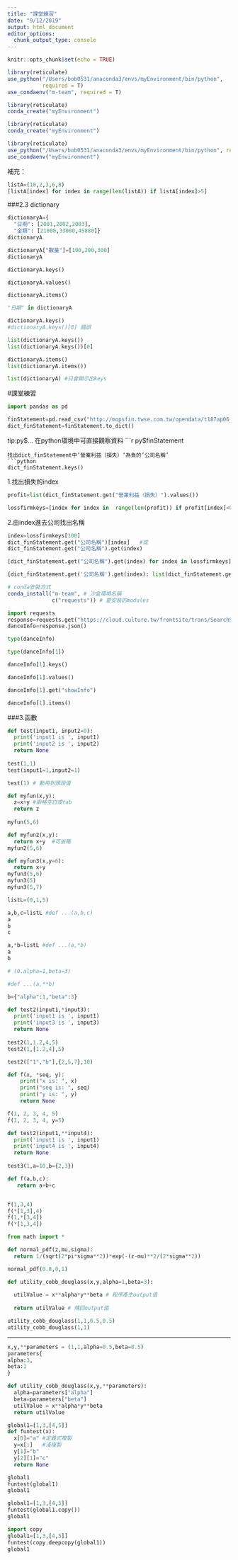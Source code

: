 ```yaml
---
title: "課堂練習"
date: "9/12/2019"
output: html_document
editor_options: 
  chunk_output_type: console
---
```


```r
knitr::opts_chunk$set(echo = TRUE)

library(reticulate)
use_python("/Users/bob0531/anaconda3/envs/myEnvironment/bin/python",
           required = T)
use_condaenv("m-team", required = T)
```

```r
library(reticulate)
conda_create("myEnvironment")
```

```r
library(reticulate)
conda_create("myEnvironment")

library(reticulate)
use_python("/Users/bob0531/anaconda3/envs/myEnvironment/bin/python", required = T)
use_condaenv("myEnvironment")
```

補充：
```python
listA=(10,2,3,6,8)
[listA[index] for index in range(len(listA)) if listA[index]>5]
```

###2.3 dictionary
```python
dictionaryA={
  "日期": [2001,2002,2003],
  "金額": [21000,33000,45880]}
dictionaryA

dictionaryA["數量"]=[100,200,300]
dictionaryA
```

```python
dictionaryA.keys()
```

```python
dictionaryA.values()
```

```python
dictionaryA.items()
```

```python
"日期" in dictionaryA
```

```python
dictionaryA.keys()
#dictionaryA.keys()[0] 錯誤

list(dictionaryA.keys())
list(dictionaryA.keys())[0]
```

```python
dictionaryA.items()
list(dictionaryA.items())
```

```python
list(dictionaryA) #只會顯示出keys
```

#課堂練習
```python
import pandas as pd

finStatement=pd.read_csv("http://mopsfin.twse.com.tw/opendata/t187ap06_O_ci.csv")
dict_finStatement=finStatement.to_dict()
```

tip:py$... 在python環境中可直接觀察資料
```r
py$finStatement
```
找出dict_finStatement中’營業利益（損失）‘為負的’公司名稱’
```python
dict_finStatement.keys()
```
1.找出損失的index
```python
profit=list(dict_finStatement.get("營業利益（損失）").values())

lossfirmkeys=[index for index in  range(len(profit)) if profit[index]<0]
```

2.由index進去公司找出名稱
```python
index=lossfirmkeys[100]
dict_finStatement.get("公司名稱")[index]   #或
dict_finStatement.get("公司名稱").get(index)

[dict_finStatement.get("公司名稱").get(index) for index in lossfirmkeys]

```

```python
{dict_finStatement.get('公司名稱').get(index): list(dict_finStatement.get( '營業利益（損失）').values())[index] for index in lossfirmkeys}

```





```r
# conda安裝方式
conda_install("m-team", # 沙盒環境名稱
              c("requests")) # 要安裝的modules
```

```python
import requests
response=requests.get("https://cloud.culture.tw/frontsite/trans/SearchShowAction.do?method=doFindTypeJ&category=3")
danceInfo=response.json()
```

```python
type(danceInfo)
```

```python
type(danceInfo[1])
```

```python
danceInfo[1].keys()
```

```python
danceInfo[1].values()
```

```python
danceInfo[1].get("showInfo")
```

```python
danceInfo[1].items()
```

###3.函數
```python
def test(input1, input2=0):
  print('input1 is ', input1)
  print('input2 is ', input2)
  return None
  
test(1,1) 
test(input1=1,input2=1)

test(1) # 動用到預設值
```

```python
def myfun(x,y):
  z=x+y #兩格空白或tab
  return z
  
myfun(5,6)

def myfun2(x,y):
  return x+y  #可省略
myfun2(5,6)

def myfun3(x,y=6):
  return x+y
myfun3(5,6)
myfun3(5)
myfun3(5,7)
```

```python
listL=(0,1,5)

a,b,c=listL #def ...(a,b,c)
a
b
c

a,*b=listL #def ...(a,*b)
a
b
```

```python
# (0.alpha=1,beta=3)

#def ...(a,**b)

b={"alpha":1,"beta":3}

```

```python
def test2(input1,*input3):
  print('input1 is ', input1)
  print('input3 is ', input3)
  return None
 
test2(1,1.2,4,5)
test2(1,[1.2,4],5)

test2(["1","b"],{2,5,7},10)
```

```python
def f(x, *seq, y):
    print("x is: ", x)
    print("seq is: ", seq)
    print("y is: ", y)
    return None

f(1, 2, 3, 4, 5)
f(1, 2, 3, 4, y=5)
```

```python
def test2(input1,**input4):
  print('input1 is ', input1)
  print('input4 is ', input4)
  return None
 
test3(1,a=10,b={2,3})
```

```python
def f(a,b,c):
   return a+b+c


f(1,3,4)
f(*[1,3],4)
f(1,*[3,4])
f(*[1,3,4])
```

```python
from math import *

def normal_pdf(z,mu,sigma):
  return 1/(sqrt(2*pi*sigma**2))*exp(-(z-mu)**2/(2*sigma**2))

normal_pdf(0.8,0,1)
```

```python
def utility_cobb_douglass(x,y,alpha=1,beta=3):
  
  utilValue = x**alpha*y**beta # 程序產生output值
  
  return utilValue # 傳回output值

utility_cobb_douglass(1,1,0.5,0.5)
utility_cobb_douglass(1,1)

```

---------------
```python
x,y,**parameters = (1,1,alpha=0.5,beta=0.5)
parameters{
alpha:3,
beta:1
}
```

```python
def utility_cobb_douglass(x,y,**parameters):
  alpha=parameters["alpha"]
  beta=parameters["beta"]
  utilValue = x**alpha*y**beta
  return utilValue
```

```python
global1=[1,3,[4,5]]
def funtest(x):
  x[0]="a" #定義式複製
  y=x[:]   #淺複製
  y[1]="b"
  y[2][1]="c"
  return None

global1
funtest(global1)
global1
```

```python
global1=[1,3,[4,5]]
funtest(global1.copy())
global1

import copy 
global1=[1,3,[4,5]]
funtest(copy.deepcopy(global1))
global1
```









